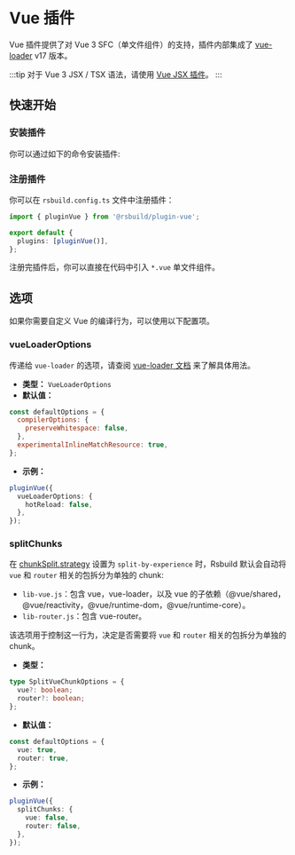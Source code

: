 # Vue 插件


<SourceCode href="https://github.com/web-infra-dev/rsbuild/tree/main/packages/plugin-vue" />

Vue 插件提供了对 Vue 3 SFC（单文件组件）的支持，插件内部集成了 [vue-loader](https://vue-loader.vuejs.org/) v17 版本。

:::tip
对于 Vue 3 JSX / TSX 语法，请使用 [Vue JSX 插件](/plugins/list/plugin-vue-jsx)。
:::

## 快速开始

### 安装插件

你可以通过如下的命令安装插件:


<PackageManagerTabs command="add @rsbuild/plugin-vue -D" />

### 注册插件

你可以在 `rsbuild.config.ts` 文件中注册插件：

```ts title="rsbuild.config.ts"
import { pluginVue } from '@rsbuild/plugin-vue';

export default {
  plugins: [pluginVue()],
};
```

注册完插件后，你可以直接在代码中引入 `*.vue` 单文件组件。

## 选项

如果你需要自定义 Vue 的编译行为，可以使用以下配置项。

### vueLoaderOptions

传递给 `vue-loader` 的选项，请查阅 [vue-loader 文档](https://vue-loader.vuejs.org/) 来了解具体用法。

- **类型：** `VueLoaderOptions`
- **默认值：**

```js
const defaultOptions = {
  compilerOptions: {
    preserveWhitespace: false,
  },
  experimentalInlineMatchResource: true,
};
```

- **示例：**

```ts
pluginVue({
  vueLoaderOptions: {
    hotReload: false,
  },
});
```

### splitChunks

在 [chunkSplit.strategy](/config/performance/chunk-split) 设置为 `split-by-experience` 时，Rsbuild 默认会自动将 `vue` 和 `router` 相关的包拆分为单独的 chunk:

- `lib-vue.js`：包含 vue，vue-loader，以及 vue 的子依赖（@vue/shared，@vue/reactivity，@vue/runtime-dom，@vue/runtime-core）。
- `lib-router.js`：包含 vue-router。

该选项用于控制这一行为，决定是否需要将 `vue` 和 `router` 相关的包拆分为单独的 chunk。

- **类型：**

```ts
type SplitVueChunkOptions = {
  vue?: boolean;
  router?: boolean;
};
```

- **默认值：**

```ts
const defaultOptions = {
  vue: true,
  router: true,
};
```

- **示例：**

```ts
pluginVue({
  splitChunks: {
    vue: false,
    router: false,
  },
});
```
